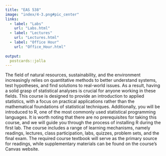 ---
title: "EAS 538"
image: "index/4-3.png#pic_center"
links:
  - label: "Labs"
    url: "Labs.html"
  - label: "Lectures"
    url: "Lectures.html"
  - label: "Office Hour"
    url: "Office_Hour.html"
    
output:
  postcards::jolla
---
 
The field of natural resources, sustainability, and the environment increasingly relies on quantitative methods to better understand systems, test hypotheses, and find solutions to real-world issues. As a result, having a solid grasp of statistical analyses is crucial for anyone working in these fields. This course is designed to provide an introduction to applied statistics, with a focus on practical applications rather than the mathematical foundations of statistical techniques. Additionally, you will be introduced to R, one of the most commonly used statistical programming languages. It is worth noting that there are no prerequisites for taking this course, and we will guide you through the process of installing R during the first lab. The course includes a range of learning mechanisms, namely readings, lectures, class participation, labs, quizzes, problem sets, and the final exam. The required course textbook will serve as the primary source for readings, while supplementary materials can be found on the course's Canvas website.


